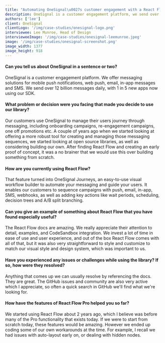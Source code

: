 ```yaml
---
title: "Automating OneSignal\u0027s customer engagement with a React Flow workflow builder"
description: OneSignal is a customer engagement platform, we send over 12 billion messages daily... After finding React Flow and creating an early proof of concept, it was a no brainer that we would use this over building something from scratch.
authors: ['lee']
client: OneSignal
clientLogo: '/img/case-studies/onesignal-logo.png'
interviewee: Lee Munroe, Head of Design
intervieweeImage: '/img/case-studies/onesignal-leemunroe.jpeg'
image: '/img/case-studies/onesignal-screenshot.png'
image_width: 1377
image_height: 918
---
```



<CaseStudyLayout>

#### Can you tell us about OneSignal in a sentence or two?

OneSignal is a customer engagement platform. We offer messaging solutions for mobile push notifications, web push, email, in-app messages and SMS. We send over 12 billion messages daily, with 1 in 5 new apps now using our SDK.

#### What problem or decision were you facing that made you decide to use our library?

Our customers use OneSignal to manage their users journey through messaging, including onboarding campaigns, re-engagement campaigns, one off promotions etc. A couple of years ago when we started looking at offering a more robust tool for creating and managing those messaging sequences, we started looking at open source libraries, as well as considering building our own. After finding React Flow and creating an early proof of concept, it was a no brainer that we would use this over building something from scratch.

#### How are you currently using React Flow?

That feature turned into OneSignal Journeys, an easy-to-use visual workflow builder to automate your messaging and guide your users. It enables our customers to sequence campaigns with push, email, in-app, SMS, webhooks, as well as adding key actions like wait periods, scheduling, decision trees and A/B split branching.

#### Can you give an example of something about React Flow that you have found especially useful?

The React Flow docs are amazing. We really appreciate their attention to detail, examples, and CodeSandbox integration. We invest a lot of time in ease of use and user experience, and out of the box React Flow comes with all of that, but it was also very straightforward to style and customize to match our visual style and design system, which was important to us.

#### Have you experienced any issues or challenges while using the library? If so, how were they resolved?

Anything that comes up we can usually resolve by referencing the docs. They are great. The GitHub issues and community are also very active which I appreciate, so often a quick search in GitHub we'll find what we're looking for.

#### How have the features of React Flow Pro helped you so far?

We started using React Flow about 2 years ago, which I believe was before many of the Pro functionality that exists today. If we were to start from scratch today, these features would be amazing. However we ended up coding some of our own workarounds at the time. For example, I recall we had issues with auto-layout early on, or dealing with hidden nodes.

</CaseStudyLayout>
